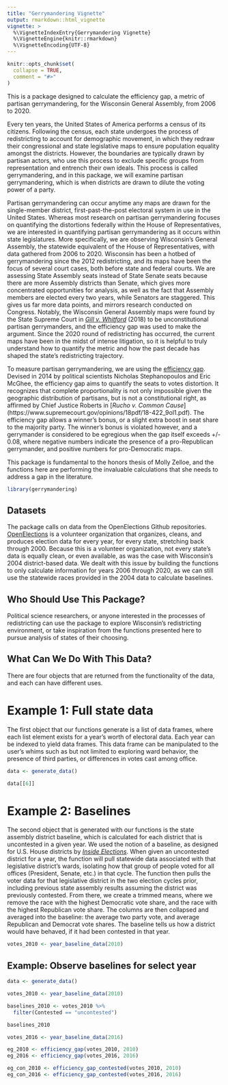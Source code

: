 ```yaml
---
title: "Gerrymandering Vignette"
output: rmarkdown::html_vignette
vignette: >
  %\VignetteIndexEntry{Gerrymandering Vignette}
  %\VignetteEngine{knitr::rmarkdown}
  %\VignetteEncoding{UTF-8}
---
```


```r
knitr::opts_chunk$set(
  collapse = TRUE,
  comment = "#>"
)
```

This is a package designed to calculate the efficiency gap, a metric of partisan gerrymandering, for the Wisconsin General Assembly, from 2006 to 2020. 

Every ten years, the United States of America performs a census of its citizens. Following the census, each state undergoes the process of redistricting to account for demographic movement, in which they redraw their congressional and state legislative maps to ensure population equality amongst the districts. However, the boundaries are typically drawn by partisan actors, who use this process to exclude specific groups from representation and entrench their own ideals. This process is called gerrymandering, and in this package, we will examine partisan gerrymandering, which is when districts are drawn to dilute the voting power of a party. 

Partisan gerrymandering can occur anytime any maps are drawn for the single-member district, first-past-the-post electoral system in use in the United States. Whereas most research on partisan gerrymandering focuses on quantifying the distortions federally within the House of Representatives, we are interested in quantifying partisan gerrymandering as it occurs within state legislatures. More specifically, we are observing Wisconsin's General Assembly, the statewide equivalent of the House of Representatives, with data gathered from 2006 to 2020. Wisconsin has been a hotbed of gerrymandering since the 2012 redistricting, and its maps have been the focus of several court cases, both before state and federal courts. We are assessing State Assembly seats instead of State Senate seats because there are more Assembly districts than Senate, which gives more concentrated opportunities for analysis, as well as the fact that Assembly members are elected every two years, while Senators are staggered. This gives us far more data points, and mirrors research conducted on Congress. Notably, the Wisconsin General Assembly maps were found by the State Supreme Court in [*Gill v. Whitford*](https://www.supremecourt.gov/opinions/17pdf/16-1161_dc8f.pdf) (2018) to be unconstitutional partisan gerrymanders, and the efficiency gap was used to make the argument. Since the 2020 round of redistricting has occurred, the current maps have been in the midst of intense litigation, so it is helpful to truly understand how to quantify the metric and how the past decade has shaped the state's redistricting trajectory. 

To measure partisan gerrymandering, we are using the [efficiency gap](https://chicagounbound.uchicago.edu/cgi/viewcontent.cgi?article=1946&context=public_law_and_legal_theory). Devised in 2014 by political scientists Nicholas Stephanopoulos and Eric McGhee, the efficiency gap aims to quantify the seats to votes distortion. It recognizes that complete proportionality is not only impossible given the geographic distribution of partisans, but is not a constitutional right, as affirmed by Chief Justice Roberts in [*Rucho v. Common Cause*] (https://www.supremecourt.gov/opinions/18pdf/18-422_9ol1.pdf). The efficiency gap allows a winner's bonus, or a slight extra boost in seat share to the majority party. The winner's bonus is violated however, and a gerrymander is considered to be egregious when the gap itself exceeds +/- 0.08, where negative numbers indicate the presence of a pro-Republican gerrymander, and positive numbers for pro-Democratic maps. 

This package is fundamental to the honors thesis of Molly Zelloe, and the functions here are performing the invaluable calculations that she needs to address a gap in the literature. 

```r
library(gerrymandering)
```

## Datasets

The package calls on data from the OpenElections Github repositories. [OpenElections](https://github.com/openelections) is a volunteer organization that organizes, cleans, and produces election data for every year, for every state, stretching back through 2000. Because this is a volunteer organization, not every state's data is equally clean, or even available, as was the case with Wisconsin's 2004 district-based data. We dealt with this issue by building the functions to only calculate information for years 2006 through 2020, as we can still use the statewide races provided in the 2004 data to calculate baselines. 

## Who Should Use This Package?

Political science researchers, or anyone interested in the processes of redistricting can use the package to explore Wisconsin's redistricting environment, or take inspiration from the functions presented here to pursue analysis of states of their choosing. 

## What Can We Do With This Data?

There are four objects that are returned from the functionality of the data, and each can have different uses.

# Example 1: Full state data

The first object that our functions generate is a list of data frames, where each list element exists for a year's worth of electoral data. Each year can be indexed to yield data frames. This data frame can be manipulated to the user's whims such as but not limited to exploring ward behavior, the presence of third parties, or differences in votes cast among office. 

```r
data <- generate_data()

data[[6]]

```

# Example 2: Baselines

The second object that is generated with our functions is the state assembly district baseline, which is calculated for each district that is uncontested in a given year. We used the notion of a baseline, as designed for U.S. House districts by [*Inside Elections*](https://www.insideelections.com/news/article/methodology-inside-elections-baseline-by-congressional-district). When given an uncontested district for a year, the function will pull statewide data associated with that legislative district's wards, isolating how that group of people voted for all offices (President, Senate, etc.) in that cycle. The function then pulls the voter data for that legislative district in the two election cycles prior, including previous state assembly results assuming the district was previously contested. From there, we create a trimmed means, where we remove the race with the highest Democratic vote share, and the race with the highest Republican vote share. The columns are then collapsed and averaged into the baseline: the average two party vote, and average Republican and Democrat vote shares. The baseline tells us how a district would have behaved, if it had been contested in that year. 

```r

votes_2010 <- year_baseline_data(2010)

```



## Example: Observe baselines for select year

```r
data <- generate_data()

votes_2010 <- year_baseline_data(2010)

baselines_2010 <- votes_2010 %>%
  filter(Contested == "uncontested")

baselines_2010

votes_2016 <- year_baseline_data(2016)

eg_2010 <- efficiency_gap(votes_2010, 2010)
eg_2016 <- efficiency_gap(votes_2016, 2016)

eg_con_2010 <- efficiency_gap_contested(votes_2010, 2010)
eg_con_2016 <- efficiency_gap_contested(votes_2016, 2016)
```

